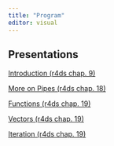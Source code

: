 ```yaml
---
title: "Program"
editor: visual
---
```


## Presentations

[Introduction (r4ds chap. 9)](intro-program/intro-program.qmd)

[More on Pipes (r4ds chap. 18)](pipes-cont/pipes-cont.qmd)

[Functions (r4ds chap. 19)](functions/functions.qmd)

[Vectors (r4ds chap. 19)](vectors/vectors.qmd)

[Iteration (r4ds chap. 19)](iteration/iteration.qmd)

